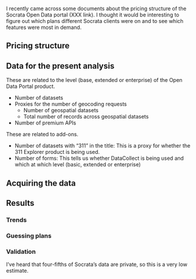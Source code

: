 I recently came across some documents about the pricing structure
of the Socrata Open Data portal (XXX link).
I thought it would be interesting to figure out which plans different
Socrata clients were on and to see which features were most in demand.

## Pricing structure



## Data for the present analysis

These are related to the level (base, extended or enterprise)
of the Open Data Portal product.

* Number of datasets 
* Proxies for the number of geocoding requests
  * Number of geospatial datasets
  * Total number of records across geospatial datasets
* Number of premium APIs

These are related to add-ons.

* Number of datasets with "311" in the title: This is a proxy for whether the 311 Explorer product is being used.
* Number of forms: This tells us whether DataCollect is being used and which at which level (basic, extended or enterprise)

## Acquiring the data


## Results

### Trends


### Guessing plans


### Validation
I've heard that four-fifths of Socrata's data are private,
so this is a very low estimate.
